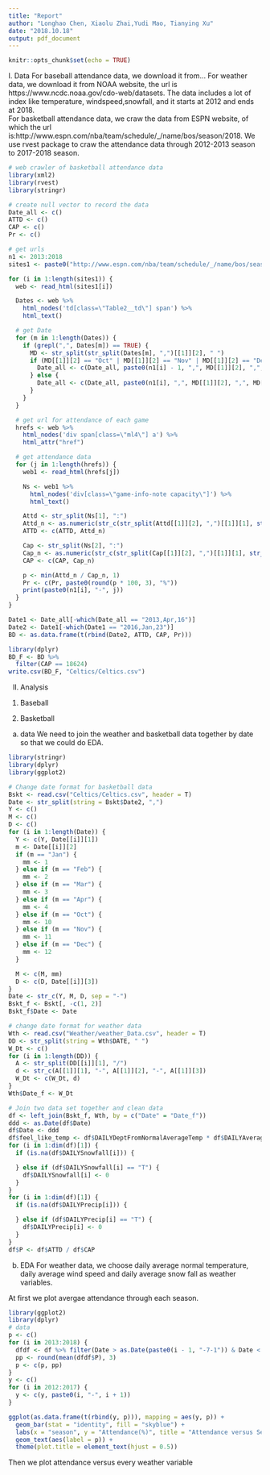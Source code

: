 ```yaml
---
title: "Report"
author: "Longhao Chen, Xiaolu Zhai,Yudi Mao, Tianying Xu"
date: "2018.10.18"
output: pdf_document
---
```


```r
knitr::opts_chunk$set(echo = TRUE)
```

I. Data
For baseball attendance data, we download it from...
For weather data, we download it from NOAA website, the url is https://www.ncdc.noaa.gov/cdo-web/datasets. The data includes a lot of index like temperature, windspeed,snowfall, and it starts at 2012 and ends at 2018.  
For basketball attendance data, we craw the data from ESPN website, of which the url is:http://www.espn.com/nba/team/schedule/_/name/bos/season/2018. We use rvest package to craw the attendance data through 2012-2013 season to 2017-2018 season. 
```r
# web crawler of basketball attendance data
library(xml2)
library(rvest)
library(stringr)

# create null vector to record the data
Date_all <- c()
ATTD <- c()
CAP <- c()
Pr <- c()

# get urls
n1 <- 2013:2018
sites1 <- paste0("http://www.espn.com/nba/team/schedule/_/name/bos/season/", n1, "/seasontype/2")

for (i in 1:length(sites1)) {
  web <- read_html(sites1[i])

  Dates <- web %>%
    html_nodes('td[class=\"Table2__td\"] span') %>%
    html_text()

  # get Date
  for (m in 1:length(Dates)) {
    if (grepl(",", Dates[m]) == TRUE) {
      MD <- str_split(str_split(Dates[m], ",")[[1]][2], " ")
      if (MD[[1]][2] == "Oct" | MD[[1]][2] == "Nov" | MD[[1]][2] == "Dec") {
        Date_all <- c(Date_all, paste0(n1[i] - 1, ",", MD[[1]][2], ",", MD[[1]][3]))
      } else {
        Date_all <- c(Date_all, paste0(n1[i], ",", MD[[1]][2], ",", MD[[1]][3]))
      }
    }
  }

  # get url for attendance of each game
  hrefs <- web %>%
    html_nodes('div span[class=\"ml4\"] a') %>%
    html_attr("href")

  # get attendance data
  for (j in 1:length(hrefs)) {
    web1 <- read_html(hrefs[j])

    Ns <- web1 %>%
      html_nodes('div[class=\"game-info-note capacity\"]') %>%
      html_text()

    Attd <- str_split(Ns[1], ":")
    Attd_n <- as.numeric(str_c(str_split(Attd[[1]][2], ",")[[1]][1], str_split(Attd[[1]][2], ",")[[1]][2]))
    ATTD <- c(ATTD, Attd_n)

    Cap <- str_split(Ns[2], ":")
    Cap_n <- as.numeric(str_c(str_split(Cap[[1]][2], ",")[[1]][1], str_split(Cap[[1]][2], ",")[[1]][2]))
    CAP <- c(CAP, Cap_n)

    p <- min(Attd_n / Cap_n, 1)
    Pr <- c(Pr, paste0(round(p * 100, 3), "%"))
    print(paste0(n1[i], "-", j))
  }
}

Date1 <- Date_all[-which(Date_all == "2013,Apr,16")]
Date2 <- Date1[-which(Date1 == "2016,Jan,23")]
BD <- as.data.frame(t(rbind(Date2, ATTD, CAP, Pr)))

library(dplyr)
BD_F <- BD %>%
  filter(CAP == 18624)
write.csv(BD_F, "Celtics/Celtics.csv")
```


II. Analysis
1. Baseball

2. Basketball
a. data
We need to join the weather and basketball data together by date so that we could do EDA.
```r
library(stringr)
library(dplyr)
library(ggplot2)

# Change date format for basketball data
Bskt <- read.csv("Celtics/Celtics.csv", header = T)
Date <- str_split(string = Bskt$Date2, ",")
Y <- c()
M <- c()
D <- c()
for (i in 1:length(Date)) {
  Y <- c(Y, Date[[i]][1])
  m <- Date[[i]][2]
  if (m == "Jan") {
    mm <- 1
  } else if (m == "Feb") {
    mm <- 2
  } else if (m == "Mar") {
    mm <- 3
  } else if (m == "Apr") {
    mm <- 4
  } else if (m == "Oct") {
    mm <- 10
  } else if (m == "Nov") {
    mm <- 11
  } else if (m == "Dec") {
    mm <- 12
  }

  M <- c(M, mm)
  D <- c(D, Date[[i]][3])
}
Date <- str_c(Y, M, D, sep = "-")
Bskt_f <- Bskt[, -c(1, 2)]
Bskt_f$Date <- Date

# change date format for weather data
Wth <- read.csv("Weather/weather_Data.csv", header = T)
DD <- str_split(string = Wth$DATE, " ")
W_Dt <- c()
for (i in 1:length(DD)) {
  A <- str_split(DD[[i]][1], "/")
  d <- str_c(A[[1]][1], "-", A[[1]][2], "-", A[[1]][3])
  W_Dt <- c(W_Dt, d)
}
Wth$Date_f <- W_Dt

# Join two data set together and clean data
df <- left_join(Bskt_f, Wth, by = c("Date" = "Date_f"))
ddd <- as.Date(df$Date)
df$Date <- ddd
df$feel_like_temp <- df$DAILYDeptFromNormalAverageTemp * df$DAILYAverageDryBulbTemp
for (i in 1:dim(df)[1]) {
  if (is.na(df$DAILYSnowfall[i])) {

  } else if (df$DAILYSnowfall[i] == "T") {
    df$DAILYSnowfall[i] <- 0
  }
}
for (i in 1:dim(df)[1]) {
  if (is.na(df$DAILYPrecip[i])) {

  } else if (df$DAILYPrecip[i] == "T") {
    df$DAILYPrecip[i] <- 0
  }
}
df$P <- df$ATTD / df$CAP
```

b. EDA
For weather data, we choose daily average normal temperature, daily average wind speed and daily average snow fall as weather variables.

At first we plot avergae attendance through each season. 
```r
library(ggplot2)
library(dplyr)
# data
p <- c()
for (i in 2013:2018) {
  dfdf <- df %>% filter(Date > as.Date(paste0(i - 1, "-7-1")) & Date < as.Date(paste0(i, "-6-30")))
  pp <- round(mean(dfdf$P), 3)
  p <- c(p, pp)
}
y <- c()
for (i in 2012:2017) {
  y <- c(y, paste0(i, "-", i + 1))
}

ggplot(as.data.frame(t(rbind(y, p))), mapping = aes(y, p)) +
  geom_bar(stat = "identity", fill = "skyblue") +
  labs(x = "season", y = "Attendance(%)", title = "Attendance versus Seasons") +
  geom_text(aes(label = p)) +
  theme(plot.title = element_text(hjust = 0.5))
```


Then we plot attendance versus every weather variable











